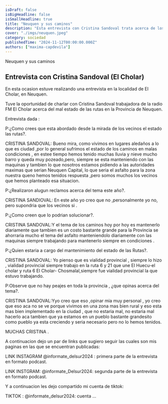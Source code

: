```yaml
---
isDraft: false
isBigHeadline: false
isSmallHeadline: true
title: "Neuquen y sus caminos"
description: "Esta entrevista con Cristina Sandoval trata acerca de los caminos que no se encuentran asfaltados en la localidad de El CHolar ,en la provincia de Neuquen."
cover: "./imgs/neuquen.jpeg"
category: sociedad
publishedTime: "2024-11-12T00:00:00.000Z"
authors: ["maxima-capdevila"]
---
```


Neuquen y sus caminos
## Entrevista con Cristina Sandoval (El Cholar)

En esta ocasion  estuve realizando una entrevista en la localidad de El Cholar, en Neuquen.

Tuve la oportunidad de charlar con Cristina Sandoval trabajadora de la radio FM El Cholar acerca del mal estado de las rutas en la Provincia de Neuquen.


Entrevista dada :

P:¿Como crees que esta abordado desde la mirada de los vecinos el estado  las rutas?.

CRISTINA SANDOVAL: Bueno mira,  como vivimos en lugares aledaños a lo que es ciudad ,por lo general sufrimos el estado de los caminos en malas condiciones , en estee tiempo hemos tenido muchas lluvia y nieve mucho barro y queda muy pozeado,pero, siempre se esta manteniendo con las maquinas y tambien lo que nosotros estamos pidiendo  a las autoridades maximas que serian Neuquen Capital, lo que seria el asfalto para la zona nuestra queno hemos tenidos respuesta ,pero somos muchos los vecinos que hemos planteado esa situacion.

P:¿Realizaron alugun reclamos acerca del tema este año?.

CRISTINA SANDIOVAL: En este año yo creo que no ,personalmente yo no, pero supondria que los vecinos si .

P:¿Como creen que lo podrian solucionar?.

CRISTINA SANDOVAL:Y el tema de los caminos hoy por hoy es mantenerlo diariamente  que tambien  es un costo bastante grande para la Provincia se ahorraria mucho el tema del asfalto manteniendolo diariamente  con las maquinas siempre trabajando para mantenerlo siempre  en condiciones .  

P:¿Quien estaria a cargo del mantenimiento del estado de las Rutas?.

CRISTINA SANDOVAL: Yo pienso que es vialidad provincial , siempre lo hizo ,  vialidad provincial siempre trabajo en la ruta 6 y 21  que une El Huecu-el cholar y ruta 6 El Cholar- Chosmalal,siempre fue vialidad provincial la que estuvo trabajando.

P:Observe que no hay peajes en toda la provincia , ¿que opinas acerca del tema?.

CRISTINA SANDOVAL:Yyo creo que eso ,opinar mia muy personal , yo creo que eso aca  no se ve  porque vivimos en una zona mas bien rural y  eso esta mas bien implementado en la ciudad , que no estaria mal,  no estaria mal hacerlo aca tambien que ya estamos en un pueblo bastante  grandesito   como pueblo ya esta creciendo y seria necesario pero no lo hemos tenidos. 

MUCHAS CRISTINA .

A continuacion dejo un par de links que sugiero seguir  las cuales son mis paginas en las que se encuentran publicadas:

 LINK INSTAGRAM  @informate_delsur2024 : primera parte de la entrevista en formato podcast.

LINK INSTGRAM: @informate_Delsur2024:  segunda parte de la entrevista en formato podcast.

Y a continuacion les dejo compartido mi cuenta de tiktok:

TIKTOK : @informate_delsur2024: cuenta
...
